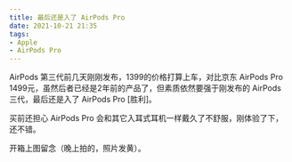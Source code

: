 ```yaml
---
title: 最后还是入了 AirPods Pro
date: 2021-10-21 21:35
tags:
- Apple
- AirPods Pro
---
```


AirPods 第三代前几天刚刚发布，1399的价格打算上车，对比京东 AirPods Pro 1499元，虽然后者已经是2年前的产品了，但素质依然要强于刚发布的 AirPods 三代，最后还是入了 AirPods Pro [胜利]。

买前还担心 AirPods Pro 会和其它入耳式耳机一样戴久了不舒服，刚体验了下，还不错。

开箱上图留念（晚上拍的，照片发黄）。

<ImgBox src='https://upyun1.surcode.cn/imgs/20211021214701.png' width='30%' inline />

<ImgBox src='https://upyun1.surcode.cn/imgs/20211021214839.png' width='30%' inline />

<ImgBox src='https://upyun1.surcode.cn/imgs/20211021215003.png' width='30%' inline />

<ImgBox src='https://upyun1.surcode.cn/imgs/20211021215451.png' width='30%' inline />

<ImgBox src='https://upyun1.surcode.cn/imgs/20211021215550.png' width='30%' inline />

